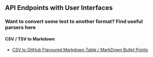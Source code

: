 ## API Endpoints with User Interfaces

### Want to convert some text to another format? Find useful parsers here

#### CSV / TSV to Markdown
- [CSV to GitHub Flavoured Markdown Table / MarkDown Bullet Points](/parsers)